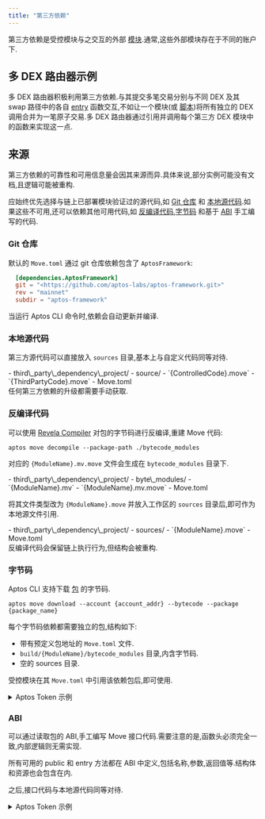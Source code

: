 ```yaml
---
title: "第三方依赖"
---
```



第三方依赖是受控模块与之交互的外部 [模块](/zh/build/smart-contracts/book/modules-and-scripts).通常,这些外部模块存在于不同的账户下.

## 多 DEX 路由器示例

多 DEX 路由器积极利用第三方依赖.与其提交多笔交易分别与不同 DEX 及其 swap 路径中的各自 [entry](/zh/build/smart-contracts/book/functions.mdx#entry-modifier) 函数交互,不如让一个模块(或 [脚本](/zh/build/smart-contracts/book/modules-and-scripts.mdx#scripts))将所有独立的 DEX 调用合并为一笔原子交易.多 DEX 路由器通过引用并调用每个第三方 DEX 模块中的函数来实现这一点.

## 来源

第三方依赖的可靠性和可用信息量会因其来源而异.具体来说,部分实例可能没有文档,且逻辑可能被重构.

应始终优先选择与链上已部署模块验证过的源代码,如 [Git 仓库](#git-repository) 和 [本地源代码](#local-source-code).如果这些不可用,还可以依赖其他可用代码,如 [反编译代码](#decompiled-code),[字节码](#bytecode) 和基于 [ABI](#abi) 手工编写的代码.

### Git 仓库

默认的 `Move.toml` 通过 git 仓库依赖包含了 `AptosFramework`:

```toml filename="Move.toml"
  [dependencies.AptosFramework]
  git = "<https://github.com/aptos-labs/aptos-framework.git>"
  rev = "mainnet"
  subdir = "aptos-framework"
```

当运行 Aptos CLI 命令时,依赖会自动更新并编译.

### 本地源代码

第三方源代码可以直接放入 `sources` 目录,基本上与自定义代码同等对待.

<FileTree>
  - third\_party\_dependency\_project/
    - source/
      - `{ControlledCode}.move`
      - `{ThirdPartyCode}.move`
    - Move.toml
</FileTree>

<Aside type="caution" emoji="⚠️">
  任何第三方依赖的升级都需要手动获取.
</Aside>

### 反编译代码

可以使用 [Revela Compiler](https://aptoslabs.medium.com/move-revealed-the-revela-decompiler-b206eaf48b45#27ad) 对包的字节码进行反编译,重建 Move 代码:

```shellscript filename="Terminal"
aptos move decompile --package-path ./bytecode_modules
```

对应的 `{ModuleName}.mv.move` 文件会生成在 `bytecode_modules` 目录下.

<FileTree>
  - third\_party\_dependency\_project/
    - byte\_modules/
      - `{ModuleName}.mv`
      - `{ModuleName}.mv.move`
    - Move.toml
</FileTree>

将其文件类型改为 `{ModuleName}.move` 并放入工作区的 `sources` 目录后,即可作为本地源文件引用.

<FileTree>
  - third\_party\_dependency\_project/
    - sources/
      - `{ModuleName}.move`
    - Move.toml
</FileTree>

<Aside type="note" emoji="ℹ️">
  反编译代码会保留链上执行行为,但结构会被重构.
</Aside>

### 字节码

Aptos CLI 支持下载 [包](/zh/build/smart-contracts/book/packages) 的字节码.

```shellscript filename="Terminal"
aptos move download --account {account_addr} --bytecode --package {package_name}
```

每个字节码依赖都需要独立的包,结构如下:

- 带有预定义包地址的 `Move.toml` 文件.
- `build/{ModuleName}/bytecode_modules` 目录,内含字节码.
- 空的 sources 目录.

受控模块在其 `Move.toml` 中引用该依赖包后,即可使用.

<details>
  <summary>Aptos Token 示例</summary>

  受控的 `invoking_code.move` 模块与外部 `aptos_token` 模块交互:

  ```move filename="invoking_code.move"
  module invoker::invoking_code {
      use aptos_token_objects_addr::aptos_token;

      public entry fun wrapper_add_property(): u64 {
          aptos_token::add_property(...);
      }
  }
  ```

  以下命令可从主网获取所需的 [AptosTokenObjects 包](https://explorer.aptoslabs.com/account/0x4/modules/code/aptos_token/mint?network=mainnet) 字节码.

  ```shellscript filename="Terminal"
  aptos move download --account 0x4 \
  --bytecode --package AptosTokenObjects \
  --output-dir ./aptos_token_bytecode_output/
  ```

  <FileTree>
    - invoking\_code/
      - aptos\_token\_bytecode\_output/
        - byte\_modules/
          - aptos\_token.mv
      - sources/
        - invoking\_code.move
      - Move.toml
  </FileTree>

  创建的 `aptos_token` 依赖包结构如下:

  <FileTree>
    - aptos\_token\_objects\_addr/
      - build/
        - aptos\_token/
          - bytecode\_modules/
            - aptos\_token.mv
      - sources/
        - ...
      - Move.toml
    - invoking\_code/
      - aptos\_token\_bytecode\_output/
        - byte\_modules/
          - aptos\_token.mv
          - aptos\_token.mv.move
          - ...
      - sources/
        - invoking\_code.move
      - Move.toml
  </FileTree>

  ```toml filename="aptos_token_objects_addr/Move.toml"
  [package]
  name = "aptos_token"
  version = "0.0.0"
  [addresses]
  aptos_token_module_addr = "0x4"
  ```

  受控 `invoking_code.move` 模块的依赖列表会包含对字节码包的本地引用,从而支持编译.

  ```toml filename="invoking_code/Move.toml"
  [package]
  name = "invoking_code"
  [addresses]
  invoker = "_"
  [dependencies]
  aptos_token = { local = "../aptos_token_objects_addr" }
  ```
</details>

### ABI

可以通过读取包的 ABI,手工编写 Move 接口代码.需要注意的是,函数头必须完全一致,内部逻辑则无需实现.

<Aside type="note" emoji="ℹ️">
  所有可用的 public 和 entry 方法都在 ABI 中定义,包括名称,参数,返回值等.结构体和资源也会包含在内.
</Aside>

之后,接口代码与本地源代码同等对待.

<details>
  <summary>Aptos Token 示例</summary>

  以下是从 [Aptos Explorer](https://explorer.aptoslabs.com/account/0x0000000000000000000000000000000000000000000000000000000000000004/modules/code/aptos_token?network=mainnet#:~:text=1114-,ABI,-%7B) 获取的部分 `AptosTokenObjects` ABI:

  ```json
  {
  "address": "0x4",
  "name": "aptos_token",
  "friends": [],
  "exposed_functions": [
      {
      "name": "add_property",
      "visibility": "public",
      "is_entry": true,
      "is_view": false,
      "generic_type_params": [
          {
          "constraints": [
              "key"
          ]
          }
      ],
      "params": [
          "&signer",
          "0x1::object::Object<T0>",
          "0x1::string::String",
          "0x1::string::String",
          "vector<u8>"
      ],
      "return": []
      },
      ...
  ]
  }
  ```

  可以手工编写接口 Move 文件,作为源文件使用.类似如下:

  ```move
  module 0x4::aptos_token {
      // ...
      public entry fun add_property<T: key>(
          creator: &signer,
          token: Object<T>,
          key: String,
          type: String,
          value: vector<u8>,
      ) acquires AptosCollection, AptosToken {
          abort 0
      }
  }
  ```

  <FileTree>
    - third\_party\_dependency\_project/
      - source/
        - `{ControlledCode}.move`
        - aptos\_token.move
      - Move.toml
  </FileTree>
</details>
